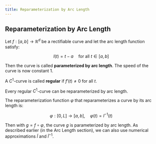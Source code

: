 ```yaml
---
title: Reparameterization by Arc Length
---
```


## Reparameterization by Arc Length

Let $f: [a, b] \rightarrow \mathbb{R}^d$ be a rectifiable curve and let the arc length function satisfy:

$$
l(t) = t - a \quad \text{for all } t \in [a, b]
$$

Then the curve is called **parameterized by arc length**. The speed of the curve is now constant 1.

A $C^1$-curve is called **regular** if $f'(t) \neq 0$ for all $t$.

Every regular $C^1$-curve can be reparameterized by arc length.

The reparameterization function $\varphi$ that reparameterizes a curve by its arc length is:

$$
\varphi: [0, L] \rightarrow [a, b],\quad \varphi(t) = l^{-1}(t)
$$

Then with $g = f \circ \varphi$, the curve $g$ is parameterized by arc length. As described earlier (in the Arc Length section), we can also use numerical approximations $\tilde{l}$ and $\tilde{l}^{-1}$.
